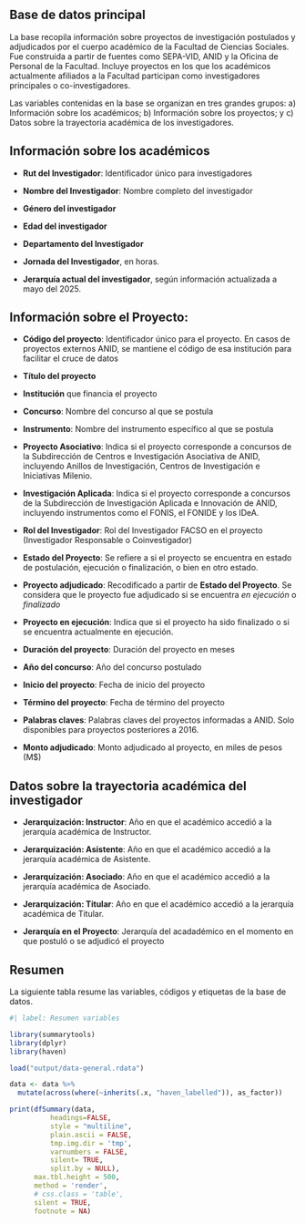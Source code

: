 ## Base de datos principal

La base recopila información sobre proyectos de investigación postulados y adjudicados por el cuerpo académico de la Facultad de Ciencias Sociales. Fue construida a partir de fuentes como SEPA-VID, ANID y la Oficina de Personal de la Facultad. Incluye proyectos en los que los académicos actualmente afiliados a la Facultad participan como investigadores principales o co-investigadores.

Las variables contenidas en la base se organizan en tres grandes grupos: a) Información sobre los académicos; b) Información sobre los proyectos; y c) Datos sobre la trayectoria académica de los investigadores.

## Información sobre los académicos

- **Rut del Investigador**: Identificador único para investigadores

- **Nombre del Investigador**: Nombre completo del investigador

- **Género del investigador**

- **Edad del investigador**

- **Departamento del Investigador**

- **Jornada del Investigador**, en horas. 

- **Jerarquía actual del investigador**, según información actualizada a mayo del 2025.

## Información sobre el Proyecto:

- **Código del proyecto**: Identificador único para el proyecto. En casos de proyectos externos ANID, se mantiene el código de esa institución para facilitar el cruce de datos

- **Título del proyecto**

- **Institución** que financia el proyecto

- **Concurso**: Nombre del concurso al que se postula

- **Instrumento**: Nombre del instrumento específico al que se postula

- **Proyecto Asociativo**: Indica si el proyecto corresponde a concursos de la Subdirección de Centros e Investigación Asociativa de ANID, incluyendo Anillos de Investigación, Centros de Investigación e Iniciativas Milenio.

- **Investigación Aplicada**: Indica si el proyecto corresponde a concursos de la Subdirección de Investigación Aplicada e Innovación de ANID, incluyendo instrumentos como el FONIS, el FONIDE y los IDeA. 

- **Rol del Investigador**: Rol del Investigador FACSO en el proyecto (Investigador Responsable o Coinvestigador)

- **Estado del Proyecto**: Se refiere a si el proyecto se encuentra en estado de postulación, ejecución o finalización, o bien en otro estado.

- **Proyecto adjudicado**: Recodificado a partir de **Estado del Proyecto**. Se considera que le proyecto fue adjudicado si se encuentra *en ejecución* o *finalizado*

- **Proyecto en ejecución**: Indica que si el proyecto ha sido finalizado o si se encuentra actualmente en ejecución.

- **Duración del proyecto**: Duración del proyecto en meses

- **Año del concurso**: Año del concurso postulado

- **Inicio del proyecto**: Fecha de inicio del proyecto

- **Término del proyecto**: Fecha de término del proyecto

- **Palabras claves**: Palabras claves del proyectos informadas a ANID. Solo disponibles para proyectos posteriores a 2016. 

- **Monto adjudicado**: Monto adjudicado al proyecto, en miles de pesos (M$)

## Datos sobre la trayectoria académica del investigador

- **Jerarquización: Instructor**: Año en que el académico accedió a la jerarquía académica de Instructor.

- **Jerarquización: Asistente**: Año en que el académico accedió a la jerarquía académica de Asistente.

- **Jerarquización: Asociado**: Año en que el académico accedió a la jerarquía académica de Asociado.

- **Jerarquización: Titular**: Año en que el académico accedió a la jerarquía académica de Titular.

- **Jerarquía en el Proyecto**: Jerarquía del acadadémico en el momento en que postuló o se adjudicó el proyecto


## Resumen

La siguiente tabla resume las variables, códigos y etiquetas de la base de datos. 

```r
#| label: Resumen variables

library(summarytools)
library(dplyr)
library(haven)

load("output/data-general.rdata")

data <- data %>%
  mutate(across(where(~inherits(.x, "haven_labelled")), as_factor))

print(dfSummary(data,
          headings=FALSE,
          style = "multiline",
          plain.ascii = FALSE,
          tmp.img.dir = 'tmp',
          varnumbers = FALSE,
          silent= TRUE,
          split.by = NULL),
      max.tbl.height = 500,
      method = 'render',
      # css.class = 'table',
      silent = TRUE,
      footnote = NA)
```

